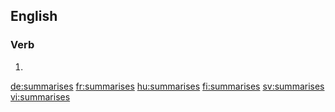 
==English==

===Verb===
{{head|en}}

# {{en-third-person singular of|summarise}}

[[de:summarises]]
[[fr:summarises]]
[[hu:summarises]]
[[fi:summarises]]
[[sv:summarises]]
[[vi:summarises]]